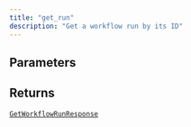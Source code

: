 ```yaml
---
title: "get_run"
description: "Get a workflow run by its ID"
---
```





## Parameters

<ParamField path="run_id" type="str" required>
</ParamField>

## Returns

[`GetWorkflowRunResponse`](/sdk-reference/misc/getworkflowrunresponse)
